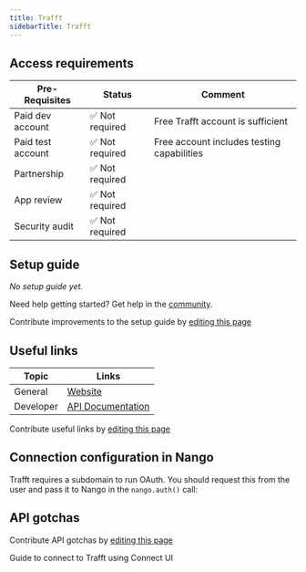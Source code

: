 ```yaml
---
title: Trafft
sidebarTitle: Trafft
---
```



<Overview />
<PreBuiltTooling />
<PreBuiltUseCases />

## Access requirements
| Pre-Requisites | Status | Comment|
| - | - | - |
| Paid dev account | ✅ Not required | Free Trafft account is sufficient |
| Paid test account | ✅ Not required | Free account includes testing capabilities |
| Partnership | ✅ Not required | |
| App review | ✅ Not required | |
| Security audit | ✅ Not required | |

## Setup guide

_No setup guide yet._

<Tip>Need help getting started? Get help in the [community](https://nango.dev/slack).</Tip>

<Note>Contribute improvements to the setup guide by [editing this page](https://github.com/nangohq/nango/tree/master/docs-v2/integrations/all/trafft.mdx)</Note>

## Useful links

| Topic | Links |
| - | - |
| General | [Website](https://www.trafft.com/) |
| Developer | [API Documentation](https://documenter.getpostman.com/view/1487056/2sAY4x9MRe) |

<Note>Contribute useful links by [editing this page](https://github.com/nangohq/nango/tree/master/docs-v2/integrations/all/trafft.mdx)</Note>

## Connection configuration in Nango

Trafft requires a subdomain to run OAuth. You should request this from the user and pass it to Nango in the `nango.auth()` call:

## API gotchas

<Note>Contribute API gotchas by [editing this page](https://github.com/nangohq/nango/tree/master/docs-v2/integrations/all/trafft.mdx)</Note>

<Card title="Connect to Trafft" icon="link" href="/integrations/all/trafft/connect" horizontal>
  Guide to connect to Trafft using Connect UI
</Card>
